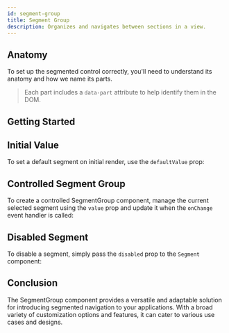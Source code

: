 ```yaml
---
id: segment-group
title: Segment Group
description: Organizes and navigates between sections in a view.
---
```



<ComponentPreview />

## Anatomy

To set up the segmented control correctly, you'll need to understand its anatomy
and how we name its parts.

> Each part includes a `data-part` attribute to help identify them in the DOM.

<Anatomy id="segmented-control" />

## Getting Started

<Story id="Basic" />

## Initial Value

To set a default segment on initial render, use the `defaultValue` prop:

<Story id="InitialValue" />

## Controlled Segment Group

To create a controlled SegmentGroup component, manage the current selected
segment using the `value` prop and update it when the `onChange` event handler
is called:

<Story id="Controlled" />

## Disabled Segment

To disable a segment, simply pass the `disabled` prop to the `Segment`
component:

<Story id="Disabled" />

## Conclusion

The SegmentGroup component provides a versatile and adaptable solution for
introducing segmented navigation to your applications. With a broad variety of
customization options and features, it can cater to various use cases and
designs.
